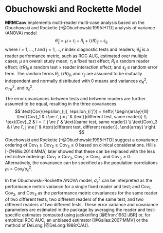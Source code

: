 # Obuchowski and Rockette Model

**MRMCaov** implements multi-reader multi-case analysis based on the Obuchowski and Rockette [-@Obuchowski:1995:HTD] analysis of variance (ANOVA) model
$$
\hat{\theta}_{ij} = \mu + \tau_i + R_j + (\tau R)_{ij} + \epsilon_{ij},
$$
where $i = 1,\ldots,t$ and $j = 1,\ldots,r$ index diagnostic tests and readers; $\hat{\theta}_{ij}$ is a reader performance metric, such as ROC AUC, estimated over multiple cases; $\mu$ an overall study mean; $\tau_i$ a fixed test effect; $R_j$ a random reader effect; $(\tau R)_{ij}$ a random test $\times$ reader interaction effect; and $\epsilon_{ij}$ a random error term.  The random terms $R_j$, $(\tau R)_{ij}$, and $\epsilon_{ij}$ are assumed to be mutually independent and normally distributed with 0 means and variances $\sigma^2_R$, $\sigma^2_{TR}$, and $\sigma^2_\epsilon$.

The error covariances between tests and between readers are further assumed to be equal, resulting in the three covariances
$$
\text{Cov}(\epsilon_{ij}, \epsilon_{i'j'}) = \left\{
  \begin{array}{lll}
    \text{Cov}_1 & i \ne i', j = j' & \text{(different test, same reader)} \\
    \text{Cov}_2 & i = i', j \ne j' & \text{(same test, same reader)} \\
    \text{Cov}_3 & i \ne i', j \ne j' & \text{(different test, different reader)}.
  \end{array}
\right.
$$
Obuchowski and Rockette [-@Obuchowski:1995:HTD] suggest a covariance ordering of $\text{Cov}_1 \ge \text{Cov}_2 \ge \text{Cov}_3 \ge 0$ based on clinical considerations.  Hillis [-@Hillis:2014:MMA] later showed that these can be replaced with the less restrictive orderings $\text{Cov}_1 \ge \text{Cov}_3$, $\text{Cov}_2 \ge \text{Cov}_3$, and $\text{Cov}_3 \ge 0$.  Alternatively, the covariance can be specified as the population correlations $\rho_i = \text{Cov}_i / \sigma^2_\epsilon$.

In the Obuchowski-Rockette ANOVA model, $\sigma^2_\epsilon$ can be interpreted as the performance metric variance for a single fixed reader and test; and $\text{Cov}_1$, $\text{Cov}_2$, and $\text{Cov}_3$ as the performance metric covariances for the same reader of two different tests, two different readers of the same test, and two different readers of two different tests.  These error variance and covariance parameters are estimated in the package by averaging the reader and test-specific estimates computed using jackknifing [@Efron:1982:JBR] or, for empirical ROC AUC, an unbiased estimator [@Gallas:2007:MMV] or the method of DeLong [@DeLong:1988:CAU].